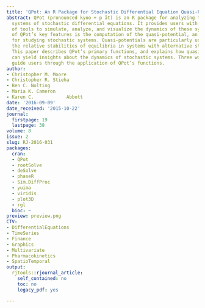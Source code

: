 ```yaml
---
title: 'QPot: An R Package for Stochastic Differential Equation Quasi-Potential Analysis'
abstract: QPot (pronounced kyoo + p ät) is an R package for analyzing two-dimensional
  systems of stochastic differential equations. It provides users with a wide range
  of tools to simulate, analyze, and visualize the dynamics of these systems. One
  of QPot’s key features is the computation of the quasi-potential, an important tool
  for studying stochastic systems. Quasi-potentials are particularly useful for comparing
  the relative stabilities of equilibria in systems with alternative stable states.
  This paper describes QPot’s primary functions, and explains how quasi-potentials
  can yield insights about the dynamics of stochastic systems. Three worked examples
  guide users through the application of QPot’s functions.
author:
- Christopher M. Moore
- Christopher R. Stieha
- Ben C. Nolting
- Maria K. Cameron
- Karen C.            Abbott
date: '2016-09-09'
date_received: '2015-10-22'
journal:
  firstpage: 19
  lastpage: 38
volume: 8
issue: 2
slug: RJ-2016-031
packages:
  cran:
  - QPot
  - rootSolve
  - deSolve
  - phaseR
  - Sim.DiffProc
  - yuima
  - viridis
  - plot3D
  - rgl
  bioc: ~
preview: preview.png
CTV:
- DifferentialEquations
- TimeSeries
- Finance
- Graphics
- Multivariate
- Pharmacokinetics
- SpatioTemporal
output:
  rjtools::rjournal_article:
    self_contained: no
    toc: no
    legacy_pdf: yes

---
```

